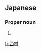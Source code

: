 ==Japanese==
{{ja-kanjitab|西|村}}

===Proper noun===
{{ja-pos|proper|にしむら}}

# {{surname|lang=ja|sort=にしむら}}

[[fr:西村]]